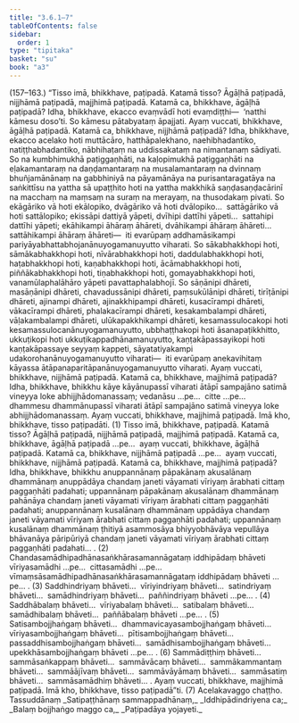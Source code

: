 ```yaml
---
title: "3.6.1–7"
tableOfContents: false
sidebar:
  order: 1
type: "tipitaka"
basket: "su"
book: "a3"
---
```



<DynamicBreadcrumb />

<Paragraph type="center" book="a3">
(157–163.)
</Paragraph>

<Paragraph number="1100" book="a3">
“Tisso imā, bhikkhave, paṭipadā. Katamā tisso? Āgāḷhā paṭipadā, nijjhāmā paṭipadā, majjhimā paṭipadā. Katamā ca, bhikkhave, āgāḷhā paṭipadā? Idha, bhikkhave, ekacco evaṃvādī hoti evaṃdiṭṭhi—  ‘natthi kāmesu doso’ti. So kāmesu pātabyataṃ āpajjati. Ayaṃ vuccati, bhikkhave, āgāḷhā paṭipadā.
</Paragraph>

<Paragraph number="1101" book="a3">
Katamā ca, bhikkhave, nijjhāmā paṭipadā? Idha, bhikkhave, ekacco acelako hoti muttācāro, hatthāpalekhano, naehibhadantiko, natiṭṭhabhadantiko, nābhihaṭaṃ na uddissakataṃ na nimantanaṃ sādiyati. So na kumbhimukhā paṭiggaṇhāti, na kaḷopimukhā paṭiggaṇhāti na eḷakamantaraṃ na daṇḍamantaraṃ na musalamantaraṃ na dvinnaṃ bhuñjamānānaṃ na gabbhiniyā na pāyamānāya na purisantaragatāya na saṅkittīsu na yattha sā upaṭṭhito hoti na yattha makkhikā saṇḍasaṇḍacārinī na macchaṃ na maṃsaṃ na suraṃ na merayaṃ, na thusodakaṃ pivati. So ekāgāriko vā hoti ekālopiko, dvāgāriko vā hoti dvālopiko…  sattāgāriko vā hoti sattālopiko; ekissāpi dattiyā yāpeti, dvīhipi dattīhi yāpeti…  sattahipi dattīhi yāpeti; ekāhikampi āhāraṃ āhāreti, dvāhikampi āhāraṃ āhāreti…  sattāhikampi āhāraṃ āhāreti—  iti evarūpaṃ addhamāsikampi pariyāyabhattabhojanānuyogamanuyutto viharati.
</Paragraph>

<Paragraph number="1102" book="a3">
So sākabhakkhopi hoti, sāmākabhakkhopi hoti, nīvārabhakkhopi hoti, daddulabhakkhopi hoti, haṭabhakkhopi hoti, kaṇabhakkhopi hoti, ācāmabhakkhopi hoti, piññākabhakkhopi hoti, tiṇabhakkhopi hoti, gomayabhakkhopi hoti, vanamūlaphalāhāro yāpeti pavattaphalabhojī.
</Paragraph>

<Paragraph number="1103" book="a3">
So sāṇānipi dhāreti, masāṇānipi dhāreti, chavadussānipi dhāreti, paṃsukūlānipi dhāreti, tirīṭānipi dhāreti, ajinampi dhāreti, ajinakkhipampi dhāreti, kusacīrampi dhāreti, vākacīrampi dhāreti, phalakacīrampi dhāreti, kesakambalampi dhāreti, vāḷakambalampi dhāreti, ulūkapakkhikampi dhāreti, kesamassulocakopi hoti kesamassulocanānuyogamanuyutto, ubbhaṭṭhakopi hoti āsanapaṭikkhitto, ukkuṭikopi hoti ukkuṭikappadhānamanuyutto, kaṇṭakāpassayikopi hoti kaṇṭakāpassaye seyyaṃ kappeti, sāyatatiyakampi udakorohanānuyogamanuyutto viharati—  iti evarūpaṃ anekavihitaṃ kāyassa ātāpanaparitāpanānuyogamanuyutto viharati. Ayaṃ vuccati, bhikkhave, nijjhāmā paṭipadā.
</Paragraph>

<Paragraph number="1104" book="a3">
Katamā ca, bhikkhave, majjhimā paṭipadā? Idha, bhikkhave, bhikkhu kāye kāyānupassī viharati ātāpī sampajāno satimā vineyya loke abhijjhādomanassaṃ; vedanāsu …pe…  citte …pe…  dhammesu dhammānupassī viharati ātāpī sampajāno satimā vineyya loke abhijjhādomanassaṃ. Ayaṃ vuccati, bhikkhave, majjhimā paṭipadā. Imā kho, bhikkhave, tisso paṭipadāti. (1)
</Paragraph>

<Paragraph number="1105" book="a3">
Tisso imā, bhikkhave, paṭipadā. Katamā tisso? Āgāḷhā paṭipadā, nijjhāmā paṭipadā, majjhimā paṭipadā. Katamā ca, bhikkhave, āgāḷhā paṭipadā …pe…  ayaṃ vuccati, bhikkhave, āgāḷhā paṭipadā.
</Paragraph>

<Paragraph number="1106" book="a3">
Katamā ca, bhikkhave, nijjhāmā paṭipadā …pe…  ayaṃ vuccati, bhikkhave, nijjhāmā paṭipadā.
</Paragraph>

<Paragraph number="1107" book="a3">
Katamā ca, bhikkhave, majjhimā paṭipadā? Idha, bhikkhave, bhikkhu anuppannānaṃ pāpakānaṃ akusalānaṃ dhammānaṃ anuppādāya chandaṃ janeti vāyamati vīriyaṃ ārabhati cittaṃ paggaṇhāti padahati; uppannānaṃ pāpakānaṃ akusalānaṃ dhammānaṃ pahānāya chandaṃ janeti vāyamati vīriyaṃ ārabhati cittaṃ paggaṇhāti padahati; anuppannānaṃ kusalānaṃ dhammānaṃ uppādāya chandaṃ janeti vāyamati vīriyaṃ ārabhati cittaṃ paggaṇhāti padahati; uppannānaṃ kusalānaṃ dhammānaṃ ṭhitiyā asammosāya bhiyyobhāvāya vepullāya bhāvanāya pāripūriyā chandaṃ janeti vāyamati vīriyaṃ ārabhati cittaṃ paggaṇhāti padahati… . (2)
</Paragraph>

<Paragraph number="1108" book="a3">
Chandasamādhipadhānasaṅkhārasamannāgataṃ iddhipādaṃ bhāveti vīriyasamādhi …pe…  cittasamādhi …pe…  vīmaṃsāsamādhipadhānasaṅkhārasamannāgataṃ iddhipādaṃ bhāveti …pe… . (3)
</Paragraph>

<Paragraph number="1109" book="a3">
Saddhindriyaṃ bhāveti…  vīriyindriyaṃ bhāveti…  satindriyaṃ bhāveti…  samādhindriyaṃ bhāveti…  paññindriyaṃ bhāveti …pe… . (4)
</Paragraph>

<Paragraph number="1110" book="a3">
Saddhābalaṃ bhāveti…  vīriyabalaṃ bhāveti…  satibalaṃ bhāveti…  samādhibalaṃ bhāveti…  paññābalaṃ bhāveti …pe… . (5)
</Paragraph>

<Paragraph number="1111" book="a3">
Satisambojjhaṅgaṃ bhāveti…  dhammavicayasambojjhaṅgaṃ bhāveti…  vīriyasambojjhaṅgaṃ bhāveti…  pītisambojjhaṅgaṃ bhāveti…  passaddhisambojjhaṅgaṃ bhāveti…  samādhisambojjhaṅgaṃ bhāveti…  upekkhāsambojjhaṅgaṃ bhāveti …pe… . (6)
</Paragraph>

<Paragraph number="1112" book="a3">
Sammādiṭṭhiṃ bhāveti…  sammāsaṅkappaṃ bhāveti…  sammāvācaṃ bhāveti…  sammākammantaṃ bhāveti…  sammāājīvaṃ bhāveti…  sammāvāyāmaṃ bhāveti…  sammāsatiṃ bhāveti…  sammāsamādhiṃ bhāveti… . Ayaṃ vuccati, bhikkhave, majjhimā paṭipadā. Imā kho, bhikkhave, tisso paṭipadā”ti. (7)

</Paragraph>

<Paragraph number="1113" type="center" book="a3">
Acelakavaggo chaṭṭho.



</Paragraph>

<Paragraph number="1114" type="center" book="a3">
Tassuddānaṃ


</Paragraph>

<Paragraph number="1115" type="verses" book="a3">
_Satipaṭṭhānaṃ sammappadhānaṃ,_  
_Iddhipādindriyena ca;_  
_Balaṃ bojjhaṅgo maggo ca,_  
_Paṭipadāya yojayeti._
</Paragraph>